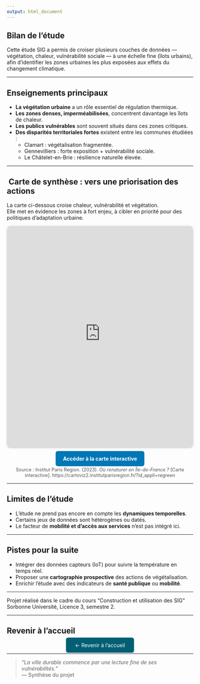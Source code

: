 ```yaml
---
output: html_document
---
```


##  Bilan de l’étude

Cette étude SIG a permis de croiser plusieurs couches de données — végétation, chaleur, vulnérabilité sociale — à une échelle fine (îlots urbains), afin d’identifier les zones urbaines les plus exposées aux effets du changement climatique.

---

##  Enseignements principaux

- **La végétation urbaine** a un rôle essentiel de régulation thermique.
- **Les zones denses, imperméabilisées**, concentrent davantage les îlots de chaleur.
- **Les publics vulnérables** sont souvent situés dans ces zones critiques.
- **Des disparités territoriales fortes** existent entre les communes étudiées :
  - Clamart : végétalisation fragmentée.
  - Gennevilliers : forte exposition + vulnérabilité sociale.
  - Le Châtelet-en-Brie : résilience naturelle élevée.

---

## ️ Carte de synthèse : vers une priorisation des actions

La carte ci-dessous croise chaleur, vulnérabilité et végétation.  
Elle met en évidence les zones à fort enjeu, à cibler en priorité pour des politiques d’adaptation urbaine.

<div style="text-align: center;">
<iframe src="https://cartoviz2.institutparisregion.fr/?id_appli=regreen" width="100%" height="600px" style="border:none; border-radius: 10px; box-shadow: 0 0 6px rgba(0,0,0,0.1);"></iframe>
</div>

<div style="text-align: center; margin-top: 20px; margin-bottom: 10px;">
  <a href="https://cartoviz2.institutparisregion.fr/?id_appli=regreen" target="_blank" style="background-color: #0077b6; color: white; padding: 12px 20px; border-radius: 6px; text-decoration: none; font-weight: bold;">
    Accéder à la carte interactive
  </a>
</div>

<p style="font-size: 0.9em; color: #555; text-align: center;">
  Source : Institut Paris Region. (2023). <i>Où renaturer en Île-de-France ?</i> [Carte interactive]. https://cartoviz2.institutparisregion.fr/?id_appli=regreen
</p>
---

##  Limites de l’étude

- L’étude ne prend pas encore en compte les **dynamiques temporelles**.
- Certains jeux de données sont hétérogènes ou datés.
- Le facteur de **mobilité et d’accès aux services** n’est pas intégré ici.

---

##  Pistes pour la suite

- Intégrer des données capteurs (IoT) pour suivre la température en temps réel.
- Proposer une **cartographie prospective** des actions de végétalisation.
- Enrichir l’étude avec des indicateurs de **santé publique** ou **mobilité**.

---

Projet réalisé dans le cadre du cours "Construction et utilisation des SIG"  
Sorbonne Université, Licence 3, semestre 2.  

---

##  Revenir à l’accueil

<div style="text-align: center;">
  <a href="index.html" style="text-decoration: none; padding: 12px 24px; background-color: #005f73; color: white; border-radius: 6px;">← Revenir à l’accueil</a>
</div>

---

> _"La ville durable commence par une lecture fine de ses vulnérabilités."_  
> — Synthèse du projet

